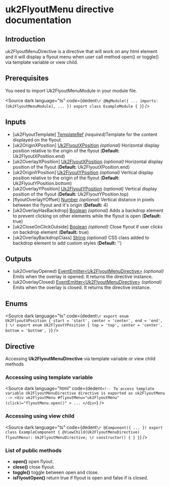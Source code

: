 
# uk2FlyoutMenu directive documentation

## Introduction
<p> uk2FlyoutMenuDirective is a directive that will work on any html element and it will display a flyout menu when user call method open() or toggle() via template variable or view child.</p>

## Prerequisites

<p> You need to import Uk2FlyoutMenuModule in your module file. </p>

<Source
  dark
  language="ts"
  code={dedent`
    \r
    @NgModule({
      ...
      imports: [Uk2FlyoutMenuModule],
      ...
    })
    export class ExampleModule { }
  `}
/>

## Inputs
<ul>
  <li> [uk2FlyoutTemplate] <u>TemplateRef</u> <i>(required)</i>Template for the content displayed on the flyout.</li>
  <li> [uk2OriginXPosition] <u>Uk2FlyoutXPosition</u> <i>(optional)</i> Horizontal display position relative to the origin of the flyout (<strong>Default:</strong>  Uk2FlyoutXPosition.end)</li>
  <li> [uk2OverlayXPosition] <u>Uk2FlyoutXPosition</u> <i>(optional)</i> Horizontal display position of the flyout (<strong>Default:</strong> Uk2FlyoutXPosition.end)</li>
  <li> [uk2OriginYPosition] <u>Uk2FlyoutYPosition</u> <i>(optional)</i> Vertical display position relative to the origin of the flyout (<strong>Default:</strong> Uk2FlyoutYPosition.bottom)</li>
  <li> [uk2OverlayYPosition] <u>Uk2FlyoutYPosition</u> <i>(optional)</i> Vertical display position of the flyout (<strong>Default:</strong> Uk2FlyoutYPosition.top)</li>
  <li> [flyoutOverlayYOffset] <u>Number</u> <i>(optional)</i> Vertical distance in pixels between the flyout and it's origin (<strong>Default:</strong> 4)</li>
  <li> [uk2OverlayHasBackdrop] <u>Boolean</u> <i>(optional)</i> Adds a backdrop element to prevent clicking on other elements while the flyout is open (<strong>Default:</strong> true)</li>
  <li> [uk2CloseOnClickOutside] <u>Boolean</u> <i>(optional)</i> Close flyout if user clicks on backdrop element (<strong>Default:</strong> true)</li>
  <li> [uk2OverlayBackdropClass] <u>String</u> <i>(optional)</i> CSS class added to backdrop element to add custom styles (<strong>Default:</strong> '')</li>
</ul>

## Outputs

<ul>
  <li>(uk2OverlayOpened) <u>EventEmitter&lt;Uk2FlyoutMenuDirective&gt;</u> <i>(optional)</i> Emits when the overlay is opened. It returns the directive instance.</li>
  <li>(uk2OverlayClosed) <u>EventEmitter&lt;Uk2FlyoutMenuDirective&gt;</u> <i>(optional)</i> Emits when the overlay is closed. It returns the directive instance.</li>
</ul>

## Enums

<Source
  dark
  language="ts"
  code={dedent`
    \r
    export enum Uk2FlyoutXPosition {
      start = 'start',
      center = 'center',
      end = 'end',
    }
    \r
    export enum Uk2FlyoutYPosition {
      top = 'top',
      center = 'center',
      bottom = 'bottom',
    }
  `}
/>

## Directive

<p> Accessing <b>Uk2FlyoutMenuDirective</b> via template variable or view child methods </p>

### Accessing using template variable

<Source
  dark
  language="html"
  code={dedent`
    <!-- To access template variable Uk2FlyoutMenuDirective directive is exported as uk2FlyoutMenu -->
    <div
      uk2FlyoutMenu
      #flyoutMenu="uk2FlyoutMenu"
      (click)="flyoutMenu.open()"
    >
      ...
    </div>
  `}
/>

### Accessing using view child

<Source
  dark
  language="ts"
  code={dedent`
    \r
    @Component({
      ...
    })
    export class ExampleComponent {
      @ViewChild(Uk2FlyoutMenuDirective) flyoutMenu!: Uk2FlyoutMenuDirective;
      \r
      constructor() { }
    }
  `}
/>

### List of public methods

<ul>
  <li><b>open()</b> open flyout.</li>
  <li><b>close()</b> close flyout.</li>
  <li><b>toggle()</b> toggle between open and close.</li>
  <li><b>isFlyoutOpen()</b> return true if flyout is open and false if is closed.</li>
</ul>
